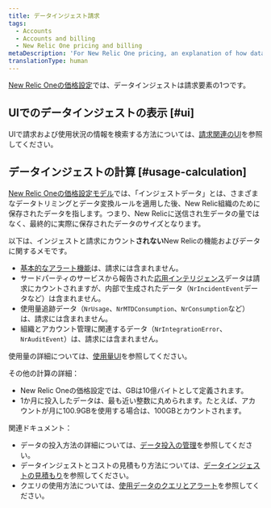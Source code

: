 ```yaml
---
title: データインジェスト請求
tags:
  - Accounts
  - Accounts and billing
  - New Relic One pricing and billing
metaDescription: 'For New Relic One pricing, an explanation of how data ingest is calculated for billing purposes.'
translationType: human
---
```


[New Relic Oneの価格設定](/docs/accounts/accounts-billing/new-relic-one-pricing-billing/new-relic-one-pricing-billing)では、データインジェストは請求要素の1つです。

## UIでのデータインジェストの表示 [#ui]

UIで請求および使用状況の情報を検索する方法については、[請求関連のUI](/docs/accounts/accounts-billing/general-account-settings/introduction-account-settings)を参照してください。

## データインジェストの計算 [#usage-calculation]

[New Relic Oneの価格設定モデル](/docs/accounts/accounts-billing/new-relic-one-pricing-billing/new-relic-one-pricing-billing)では、「インジェストデータ」とは、さまざまなデータトリミングとデータ変換ルールを適用した後、New Relic組織のために保存されたデータを指します。つまり、New Relicに送信され生データの量ではなく、最終的に実際に保存されたデータのサイズとなります。

以下は、インジェストと請求にカウント**されない**New Relicの機能およびデータに関するメモです。

* [基本的なアラート機能](/docs/alerts-applied-intelligence/new-relic-alerts/learn-alerts/alerts-concepts-workflow)は、請求には含まれません。
* サードパーティのサービスから報告された[応用インテリジェンス](/docs/alerts-applied-intelligence/new-relic-alerts/get-started/introduction-applied-intelligence)データは請求にカウントされますが、内部で生成されたデータ（`NrIncidentEvent`データなど）は含まれません。
* 使用量追跡データ（`NrUsage`、`NrMTDConsumption`、`NrConsumption`など）は、請求には含まれません。
* 組織とアカウント管理に関連するデータ（`NrIntegrationError`、`NrAuditEvent`）は、請求には含まれません。

使用量の詳細については、[使用量UI](/docs/accounts/accounts-billing/new-relic-one-pricing-billing/billing-ui)を参照してください。

その他の計算の詳細：

* New Relic Oneの価格設定では、GBは10億バイトとして定義されます。
* 1か月に投入したデータは、最も近い整数に丸められます。たとえば、アカウントが月に100.9GBを使用する場合は、100GBとカウントされます。

関連ドキュメント：

* データの投入方法の詳細については、[データ投入の管理](/docs/data-apis/manage-data/manage-data-coming-new-relic)を参照してください。
* データインジェストとコストの見積もり方法については、[データインジェストの見積もり](/docs/data-apis/manage-data/calculate-data-ingest)を参照してください。
* クエリの使用方法については、[使用データのクエリとアラート](/docs/accounts/accounts-billing/new-relic-one-pricing-billing/usage-queries-alerts)を参照してください。
